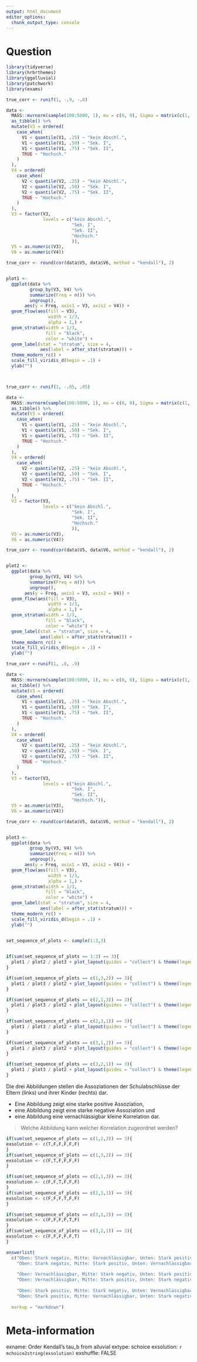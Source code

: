 ```yaml
---
output: html_document
editor_options: 
  chunk_output_type: console
---
```

Question
========
```r
library(tidyverse)
library(hrbrthemes)
library(ggalluvial)
library(patchwork)
library(exams)

true_corr <- runif(1, -.9, -.8)

data <-
  MASS::mvrnorm(sample(100:5000, 1), mu = c(0, 0), Sigma = matrix(c(1, true_corr, true_corr, 1), 2, 2)) %>%
  as_tibble() %>%
  mutate(V3 = ordered(
    case_when(
      V1 < quantile(V1, .25) ~ "kein Abschl.",
      V1 < quantile(V1, .50) ~ "Sek. I",
      V1 < quantile(V1, .75) ~ "Sek. II",
      TRUE ~ "Hochsch."
    )
  ),
  V4 = ordered(
    case_when(
      V2 < quantile(V2, .25) ~ "kein Abschl.",
      V2 < quantile(V2, .50) ~ "Sek. I",
      V2 < quantile(V2, .75) ~ "Sek. II",
      TRUE ~ "Hochsch."
    )
  ),
  V3 = factor(V3, 
              levels = c("kein Abschl.",
                         "Sek. I",
                         "Sek. II",
                         "Hochsch."
                         )),
  V5 = as.numeric(V3),
  V6 = as.numeric(V4))

true_corr <- round(cor(data$V5, data$V6, method = "kendall"), 2)


plot1 <- 
  ggplot(data %>% 
         group_by(V3, V4) %>% 
         summarize(Freq = n()) %>% 
         ungroup(),
       aes(y = Freq, axis1 = V3, axis2 = V4)) +
  geom_flow(aes(fill = V3), 
                width = 1/3, 
                alpha = 1,) +
  geom_stratum(width = 1/3, 
               fill = "black", 
               color = "white") +
  geom_label(stat = "stratum", size = 4,
             aes(label = after_stat(stratum))) +
  theme_modern_rc() +
  scale_fill_viridis_d(begin = .1) +
  ylab("") 



true_corr <- runif(1, -.05, .05)

data <-
  MASS::mvrnorm(sample(100:5000, 1), mu = c(0, 0), Sigma = matrix(c(1, true_corr, true_corr, 1), 2, 2)) %>%
  as_tibble() %>%
  mutate(V3 = ordered(
    case_when(
      V1 < quantile(V1, .25) ~ "kein Abschl.",
      V1 < quantile(V1, .50) ~ "Sek. I",
      V1 < quantile(V1, .75) ~ "Sek. II",
      TRUE ~ "Hochsch."
    )
  ),
  V4 = ordered(
    case_when(
      V2 < quantile(V2, .25) ~ "kein Abschl.",
      V2 < quantile(V2, .50) ~ "Sek. I",
      V2 < quantile(V2, .75) ~ "Sek. II",
      TRUE ~ "Hochsch."
    )
  ),
  V3 = factor(V3, 
              levels = c("kein Abschl.",
                         "Sek. I",
                         "Sek. II",
                         "Hochsch."
                         )),
  V5 = as.numeric(V3),
  V6 = as.numeric(V4))

true_corr <- round(cor(data$V5, data$V6, method = "kendall"), 2)


plot2 <- 
  ggplot(data %>% 
         group_by(V3, V4) %>% 
         summarize(Freq = n()) %>% 
         ungroup(),
       aes(y = Freq, axis1 = V3, axis2 = V4)) +
  geom_flow(aes(fill = V3), 
                width = 1/3, 
                alpha = 1,) +
  geom_stratum(width = 1/3, 
               fill = "black", 
               color = "white") +
  geom_label(stat = "stratum", size = 4,
             aes(label = after_stat(stratum))) +
  theme_modern_rc() +
  scale_fill_viridis_d(begin = .1) +
  ylab("")

true_corr <-runif(1, .8, .9)

data <-
  MASS::mvrnorm(sample(100:5000, 1), mu = c(0, 0), Sigma = matrix(c(1, true_corr, true_corr, 1), 2, 2)) %>%
  as_tibble() %>%
  mutate(V3 = ordered(
    case_when(
      V1 < quantile(V1, .25) ~ "kein Abschl.",
      V1 < quantile(V1, .50) ~ "Sek. I",
      V1 < quantile(V1, .75) ~ "Sek. II",
      TRUE ~ "Hochsch."
    )
  ),
  V4 = ordered(
    case_when(
      V2 < quantile(V2, .25) ~ "kein Abschl.",
      V2 < quantile(V2, .50) ~ "Sek. I",
      V2 < quantile(V2, .75) ~ "Sek. II",
      TRUE ~ "Hochsch."
    )
  ),
  V3 = factor(V3, 
              levels = c("kein Abschl.",
                         "Sek. I",
                         "Sek. II",
                         "Hochsch.")),
  V5 = as.numeric(V3),
  V6 = as.numeric(V4))

true_corr <- round(cor(data$V5, data$V6, method = "kendall"), 2)


plot3 <- 
  ggplot(data %>% 
         group_by(V3, V4) %>% 
         summarize(Freq = n()) %>% 
         ungroup(),
       aes(y = Freq, axis1 = V3, axis2 = V4)) +
  geom_flow(aes(fill = V3), 
                width = 1/3, 
                alpha = 1,) +
  geom_stratum(width = 1/3, 
               fill = "black", 
               color = "white") +
  geom_label(stat = "stratum", size = 4,
             aes(label = after_stat(stratum))) +
  theme_modern_rc() +
  scale_fill_viridis_d(begin = .1) +
  ylab("")
  

set_sequence_of_plots <- sample(1:3,3)


if(sum(set_sequence_of_plots == 1:3) == 3){
  plot1 / plot2 / plot3 + plot_layout(guides = "collect") & theme(legend.position = 'none')
}

if(sum(set_sequence_of_plots == c(1,3,2)) == 3){
  plot1 / plot3 / plot2 + plot_layout(guides = "collect") & theme(legend.position = 'none')
}

if(sum(set_sequence_of_plots == c(2,1,3)) == 3){
  plot1 / plot3 / plot2 + plot_layout(guides = "collect") & theme(legend.position = 'none')
}

if(sum(set_sequence_of_plots == c(2,3,1)) == 3){
  plot1 / plot3 / plot2 + plot_layout(guides = "collect") & theme(legend.position = 'none')
}

if(sum(set_sequence_of_plots == c(3,1,2)) == 3){
  plot1 / plot3 / plot2 + plot_layout(guides = "collect") & theme(legend.position = 'none')
}

if(sum(set_sequence_of_plots == c(3,2,1)) == 3){
  plot1 / plot3 / plot2 + plot_layout(guides = "collect") & theme(legend.position = 'none')
}
```

Die drei Abbildungen stellen die Assoziationen der Schulabschlüsse der Eltern  (links) und ihrer Kinder (rechts) dar.

* Eine Abbildung zeigt eine starke positive Assoziation, 
* eine Abbildung zeigt eine starke negative Assoziation und 
* eine Abbildung eine vernachlässigbar kleine Korrelation dar. 

> Welche Abbildung kann welcher Korrelation zugeordnet werden?

```r

if(sum(set_sequence_of_plots == c(1,2,3)) == 3){
exsolution <- c(T,F,F,F,F,F)
}
if(sum(set_sequence_of_plots == c(1,3,2)) == 3){
exsolution <- c(F,T,F,F,F,F)
}

if(sum(set_sequence_of_plots == c(2,1,3)) == 3){
exsolution <- c(F,F,T,F,F,F)
}
if(sum(set_sequence_of_plots == c(2,3,1)) == 3){
exsolution <- c(F,F,F,T,F,F)
}

if(sum(set_sequence_of_plots == c(3,1,2)) == 3){
exsolution <- c(F,F,F,F,T,F)
}
if(sum(set_sequence_of_plots == c(3,2,1)) == 3){
exsolution <- c(F,F,F,F,F,T)
}

answerlist(
  c("Oben: Stark negativ, Mitte: Vernachlässigbar, Unten: Stark positiv",
    "Oben: Stark negativ, Mitte: Stark positiv, Unten: Vernachlässigbar",
    
    "Oben: Vernachlässigbar, Mitte: Stark negativ, Unten: Stark positiv",
    "Oben: Vernachlässigbar, Mitte: Stark positiv, Unten: Stark negativ",
    
    "Oben: Stark positiv, Mitte: Stark negativ, Unten: Vernachlässigbar",
    "Oben: Stark positiv, Mitte: Vernachlässigbar, Unten: Stark negativ"),
    
  markup = "markdown")
```

Meta-information
================
exname: Order Kendall's tau_b from alluvial
extype: schoice
exsolution: `r mchoice2string(exsolution)`
exshuffle: FALSE